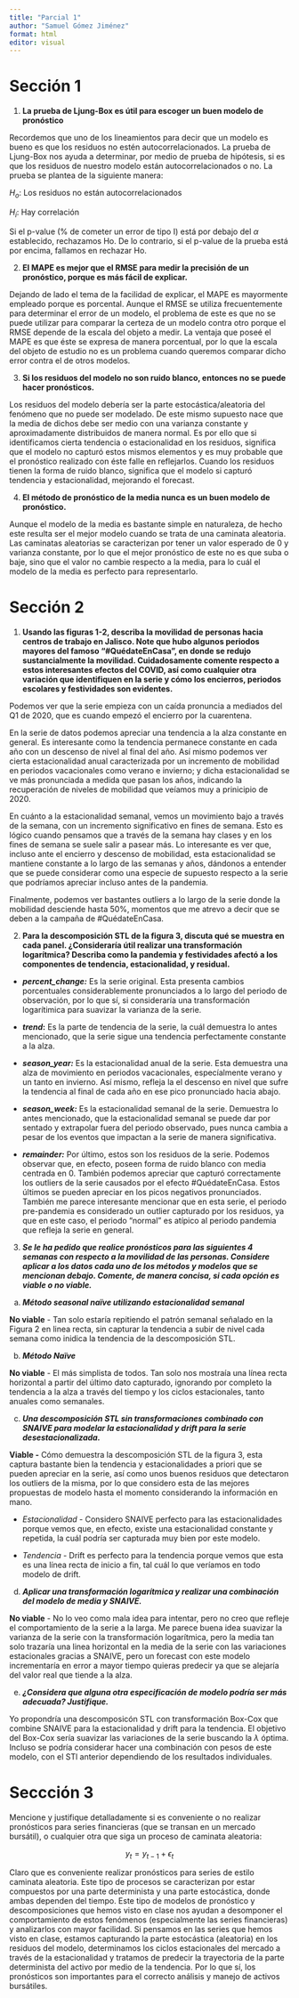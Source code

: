 ```yaml
---
title: "Parcial 1"
author: "Samuel Gómez Jiménez"
format: html
editor: visual
---
```


# Sección 1

1.  **La prueba de Ljung-Box es útil para escoger un buen modelo de pronóstico**

Recordemos que uno de los lineamientos para decir que un modelo es bueno es que los residuos no estén autocorrelacionados. La prueba de Ljung-Box nos ayuda a determinar, por medio de prueba de hipótesis, si es que los residuos de nuestro modelo están autocorrelacionados o no. La prueba se plantea de la siguiente manera:

$H_o$: Los residuos no están autocorrelacionados

$H_i$: Hay correlación

Si el p-value (% de cometer un error de tipo I) está por debajo del $\alpha$ establecido, rechazamos Ho. De lo contrario, si el p-value de la prueba está por encima, fallamos en rechazar Ho.

2.  **El MAPE es mejor que el RMSE para medir la precisión de un pronóstico, porque es más fácil de explicar.**

Dejando de lado el tema de la facilidad de explicar, el MAPE es mayormente empleado porque es porcental. Aunque el RMSE se utiliza frecuentemente para determinar el error de un modelo, el problema de este es que no se puede utilizar para comparar la certeza de un modelo contra otro porque el RMSE depende de la escala del objeto a medir. La ventaja que poseé el MAPE es que éste se expresa de manera porcentual, por lo que la escala del objeto de estudio no es un problema cuando queremos comparar dicho error contra el de otros modelos.

3.  **Si los residuos del modelo no son ruido blanco, entonces no se puede hacer pronósticos.**

Los residuos del modelo debería ser la parte estocástica/aleatoria del fenómeno que no puede ser modelado. De este mismo supuesto nace que la media de dichos debe ser medio con una varianza constante y aproximadamente distribuidos de manera normal. Es por ello que si identificamos cierta tendencia o estacionalidad en los residuos, significa que el modelo no capturó estos mismos elementos y es muy probable que el pronóstico realizado con éste falle en reflejarlos. Cuando los residuos tienen la forma de ruido blanco, significa que el modelo si capturó tendencia y estacionalidad, mejorando el forecast.

4.  **El método de pronóstico de la media nunca es un buen modelo de pronóstico.**

Aunque el modelo de la media es bastante simple en naturaleza, de hecho este resulta ser el mejor modelo cuando se trata de una caminata aleatoria. Las caminatas aleatorias se caracterizan por tener un valor esperado de 0 y varianza constante, por lo que el mejor pronóstico de este no es que suba o baje, sino que el valor no cambie respecto a la media, para lo cuál el modelo de la media es perfecto para representarlo.

# Sección 2

1.  **Usando las figuras 1-2, describa la movilidad de personas hacia centros de trabajo en Jalisco. Note que hubo algunos periodos mayores del famoso “#QuédateEnCasa”, en donde se redujo sustancialmente la movilidad. Cuidadosamente comente respecto a estos interesantes efectos del COVID, así como cualquier otra variación que identifiquen en la serie y cómo los encierros, periodos escolares y festividades son evidentes.**

Podemos ver que la serie empieza con un caída pronuncia a mediados del Q1 de 2020, que es cuando empezó el encierro por la cuarentena.

En la serie de datos podemos apreciar una tendencia a la alza constante en general. Es interesante como la tendencia permanece constante en cada año con un descenso de nivel al final del año. Así mismo podemos ver cierta estacionalidad anual caracterizada por un incremento de mobilidad en periodos vacacionales como verano e invierno; y dicha estacionalidad se ve más pronunciada a medida que pasan los años, indicando la recuperación de niveles de mobilidad que veíamos muy a prinicipio de 2020.

En cuánto a la estacionalidad semanal, vemos un movimiento bajo a través de la semana, con un incremento significativo en fines de semana. Esto es lógico cuando pensamos que a través de la semana hay clases y en los fines de semana se suele salir a pasear más. Lo interesante es ver que, incluso ante el encierro y descenso de mobilidad, esta estacionalidad se mantiene constante a lo largo de las semanas y años, dándonos a entender que se puede considerar como una especie de supuesto respecto a la serie que podríamos apreciar incluso antes de la pandemia.

Finalmente, podemos ver bastantes outliers a lo largo de la serie donde la mobilidad desciende hasta 50%, momentos que me atrevo a decir que se deben a la campaña de #QuédateEnCasa.

2.  **Para la descomposición STL de la figura 3, discuta qué se muestra en cada panel. ¿Consideraría útil realizar una transformación logarítmica? Describa como la pandemia y festividades afectó a los componentes de tendencia, estacionalidad, y residual.**

-   ***percent_change:*** Es la serie original. Esta presenta cambios porcentuales considerablemente pronunciados a lo largo del periodo de observación, por lo que sí, si consideraría una transformación logarítimica para suavizar la varianza de la serie.

-   ***trend*****:** Es la parte de tendencia de la serie, la cuál demuestra lo antes mencionado, que la serie sigue una tendencia perfectamente constante a la alza.

-   ***season_year:*** Es la estacionalidad anual de la serie. Esta demuestra una alza de movimiento en periodos vacacionales, especíalmente verano y un tanto en invierno. Así mismo, refleja la el descenso en nivel que sufre la tendencia al final de cada año en ese pico pronunciado hacia abajo.

-   ***season_week:*** Es la estacionalidad semanal de la serie. Demuestra lo antes mencionado, que la estacionalidad semanal se puede dar por sentado y extrapolar fuera del periodo observado, pues nunca cambia a pesar de los eventos que impactan a la serie de manera significativa.

-   ***remainder:*** Por último, estos son los residuos de la serie. Podemos observar que, en efecto, poseen forma de ruido blanco con media centrada en 0. También podemos apreciar que capturó correctamente los outliers de la serie causados por el efecto #QuédateEnCasa. Estos últimos se pueden apreciar en los picos negativos pronunciados. También me parece interesante mencionar que en esta serie, el periodo pre-pandemia es considerado un outlier capturado por los residuos, ya que en este caso, el periodo "normal" es atípico al periodo pandemia que refleja la serie en general.

3.  ***Se le ha pedido que realice pronósticos para las siguientes 4 semanas con respecto a la movilidad de las personas. Considere aplicar a los datos cada uno de los métodos y modelos que se mencionan debajo. Comente, de manera concisa, si cada opción es viable o no viable.***

<!-- -->

a.  ***Método seasonal naïve utilizando estacionalidad semanal***

**No viable** - Tan solo estaría repitiendo el patrón semanal señalado en la Figura 2 en linea recta, sin capturar la tendencia a subir de nivel cada semana como inidica la tendencia de la descomposición STL.

b.  ***Método Naïve***

**No viable** - El más simplista de todos. Tan solo nos mostraía una línea recta horizontal a partir del último dato capturado, ignorando por completo la tendencia a la alza a través del tiempo y los ciclos estacionales, tanto anuales como semanales.

c.  ***Una descomposición STL sin transformaciones combinado con SNAIVE para modelar la estacionalidad y drift para la serie desestacionalizada.***

**Viable -** Cómo demuestra la descomposición STL de la figura 3, esta captura bastante bien la tendencia y estacionalidades a priori que se pueden apreciar en la serie, así como unos buenos residuos que detectaron los outliers de la misma, por lo que considero esta de las mejores propuestas de modelo hasta el momento considerando la información en mano.

-   *Estacionalidad* - Considero SNAIVE perfecto para las estacionalidades porque vemos que, en efecto, existe una estacionalidad constante y repetida, la cuál podría ser capturada muy bien por este modelo.

-   *Tendencia* - Drift es perfecto para la tendencia porque vemos que esta es una línea recta de inicio a fin, tal cuál lo que veríamos en todo modelo de drift.

d.  ***Aplicar una transformación logarítmica y realizar una combinación del modelo de media y SNAIVE.***

**No viable** - No lo veo como mala idea para intentar, pero no creo que refleje el comportamiento de la serie a la larga. Me parece buena idea suavizar la varianza de la serie con la transformación logarítmica, pero la media tan solo trazaría una linea horizontal en la media de la serie con las variaciones estacionales gracias a SNAIVE, pero un forecast con este modelo incrementaría en error a mayor tiempo quieras predecir ya que se alejaría del valor real que tiende a la alza.

e.  ***¿Considera que alguna otra especificación de modelo podría ser más adecuada? Justifique.***

Yo propondría una descomposicón STL con transformación Box-Cox que combine SNAIVE para la estacionalidad y drift para la tendencia. El objetivo del Box-Cox sería suavizar las variaciones de la serie buscando la $\lambda$ óptima. Incluso se podría considerar hacer una combinación con pesos de este modelo, con el STl anterior dependiendo de los resultados individuales.

# Seccción 3

Mencione y justifique detalladamente si es conveniente o no realizar pronósticos para series financieras (que se transan en un mercado bursátil), o cualquier otra que siga un proceso de caminata aleatoria:

$$
y_t = y_{t-1}+\epsilon_t
$$

Claro que es conveniente realizar pronósticos para series de estilo caminata aleatoria. Este tipo de procesos se caracterizan por estar compuestos por una parte determinista y una parte estocástica, donde ambas dependen del tiempo. Este tipo de modelos de pronóstico y descomposiciones que hemos visto en clase nos ayudan a desomponer el comportamiento de estos fenómenos (especialmente las series financieras) y analizarlos con mayor facilidad. Si pensamos en las series que hemos visto en clase, estamos capturando la parte estocástica (aleatoria) en los residuos del modelo, determinamos los ciclos estacionales del mercado a través de la estacionalidad y tratamos de predecir la trayectoria de la parte determinista del activo por medio de la tendencia. Por lo que sí, los pronósticos son importantes para el correcto análisis y manejo de activos bursátiles.
